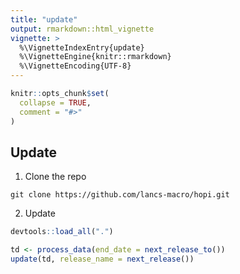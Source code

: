 ```yaml
---
title: "update"
output: rmarkdown::html_vignette
vignette: >
  %\VignetteIndexEntry{update}
  %\VignetteEngine{knitr::rmarkdown}
  %\VignetteEncoding{UTF-8}
---
```


```r
knitr::opts_chunk$set(
  collapse = TRUE,
  comment = "#>"
)
```



## Update

1. Clone the repo

`git clone https://github.com/lancs-macro/hopi.git`

2. Update 

```r
devtools::load_all(".")

td <- process_data(end_date = next_release_to())
update(td, release_name = next_release())
```




<!--
# Preprocess --------------------------------------------------------------

# download_lr_file()
# tidy_lr_file()

# nuts1_weekly <- rsindex(td, freq = "weekly")
# nuts1_daily <- rsindex(td, freq = "daily")

# cleanup()
-->


